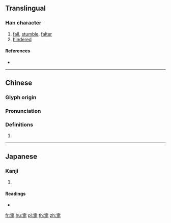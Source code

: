 ==Translingual==

===Han character===
{{Han char|rn=103|rad=疋|as=09|sn=14|four=40801|canj=JBWNO|ids=⿳⿱十冖田疋}}

# [[fall]], [[stumble]], [[falter]]
# [[hindered]]

====References====
* {{Han ref|kx=0768.020|dkj=22006|dj=1178.070|hdz=42751.030|uh=7590|ud=30096|bh=E2D9|bd=58073}}

----

==Chinese==
{{zh-forms}}

===Glyph origin===
{{Han etym}}

===Pronunciation===
{{zh-pron
|m=zhì,dì
|c=zi3
|mc=y
|oc=y
|ma=
|cat=v
}}

===Definitions===
{{zh-hanzi}}

# {{rfdef|lang=zh}}

----

==Japanese==

===Kanji===
{{ja-kanji|grade=|rs=疋09}}

# {{defn|lang=ja|sort=疋09}}

====Readings====
* {{ja-readings|on=[[ち]] (chi), [[し]] (shi), [[てい]] (tei), [[たい]] (tai)|kun=[[つまずく]] (tsumazuku)|nanori=}}

[[fr:疐]]
[[hu:疐]]
[[pl:疐]]
[[th:疐]]
[[zh:疐]]